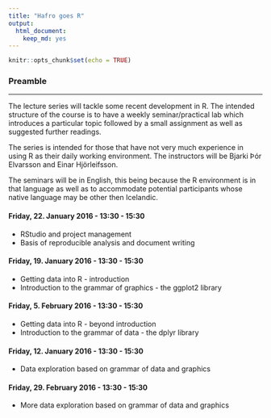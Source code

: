 ```yaml
---
title: "Hafro goes R"
output: 
  html_document: 
    keep_md: yes
---
```


```r
knitr::opts_chunk$set(echo = TRUE)
```

### Preamble
___

The lecture series will tackle some recent development in R. The intended structure of the course is to have a weekly seminar/practical lab which introduces a particular topic followed by a small assignment as well as suggested further readings.

The series is intended for those that have not very much experience in using R as their daily working environment. The instructors will be Bjarki Þór Elvarsson and Einar Hjörleifsson.

The seminars will be in English, this being because the R environment is in that language as well as to accommodate potential participants whose native language may be other then Icelandic.

#### Friday, 22. January 2016 - 13:30 - 15:30

* RStudio and project management
* Basis of reproducible analysis and document writing

#### Friday, 19. January 2016 - 13:30 - 15:30

* Getting data into R - introduction
* Introduction to the grammar of graphics - the ggplot2 library

#### Friday, 5. February 2016 - 13:30 - 15:30

* Getting data into R - beyond introduction
* Introduction to the grammar of data - the dplyr library

#### Friday, 12. January 2016 - 13:30 - 15:30

* Data exploration based on grammar of data and graphics

#### Friday, 29. February 2016 - 13:30 - 15:30

* More data exploration based on grammar of data and graphics

